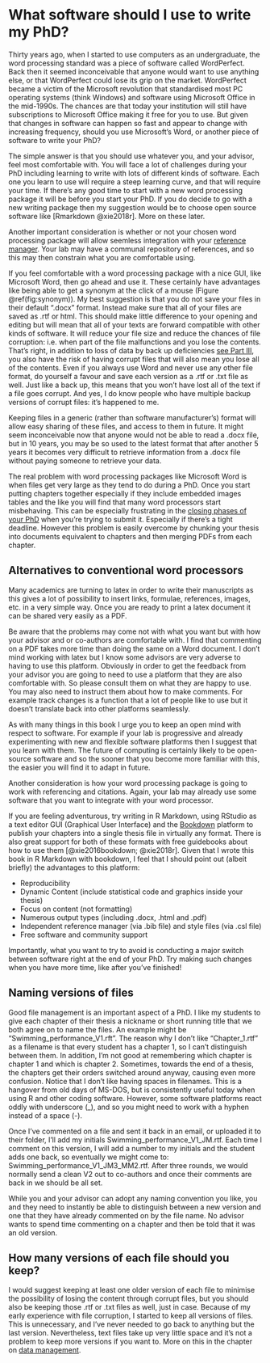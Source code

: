 # What software should I use to write my PhD? {#software}

Thirty years ago, when I started to use computers as an undergraduate, the word processing standard was a piece of software called WordPerfect. Back then it seemed inconceivable that anyone would want to use anything else, or that WordPerfect could lose its grip on the market. WordPerfect became a victim of the Microsoft revolution that standardised most PC operating systems (think Windows) and software using Microsoft Office in the mid-1990s. The chances are that today your institution will still have subscriptions to Microsoft Office making it free for you to use. But given that changes in software can happen so fast and appear to change with increasing frequency, should you use Microsoft's Word, or another piece of software to write your PhD? 

The simple answer is that you should use whatever you, and your advisor, feel most comfortable with. You will face a lot of challenges during your PhD including learning to write with lots of different kinds of software. Each one you learn to use will require a steep learning curve, and that will require your time. If there's any good time to start with a new word processing package it will be before you start your PhD. If you do decide to go with a new writing package then my suggestion would be to choose open source software like [Rmarkdown @xie2018r]. More on these later. 

Another important consideration is whether or not your chosen word processing package will allow seemless integration with your [reference manager](referencesoftware.html). Your lab may have a communal repository of references, and so this may then constrain what you are comfortable using. 

If you feel comfortable with a word processing package with a nice GUI, like Microsoft Word, then go ahead and use it. These certainly have advantages like being able to get a synonym at the click of a mouse (Figure \@ref(fig:synonym)). My best suggestion is that you do not save your files in their default ".docx" format. Instead make sure that all of your files are saved as .rtf or html. This should make little difference to your opening and editing but will mean that all of your texts are forward compatible with other kinds of software. It will reduce your file size and reduce the chances of file corruption: i.e. when part of the file malfunctions and you lose the contents. That’s right, in addition to loss of data by back up deficiencies [see Part III](data.html), you also have the risk of having corrupt files that will also mean you lose all of the contents. Even if you always use Word and never use any other file format, do yourself a favour and save each version as a .rtf or .txt file as well. Just like a back up, this means that you won’t have lost all of the text if a file goes corrupt. And yes, I do know people who have multiple backup versions of corrupt files: it’s happened to me.

Keeping files in a generic (rather than software manufacturer's) format will allow easy sharing of these files, and access to them in future. It might seem inconceivable now that anyone would not be able to read a .docx file, but in 10 years, you may be so used to the latest format that after another 5 years it becomes very difficult to retrieve information from a .docx file without paying someone to retrieve your data.

The real problem with word processing packages like Microsoft Word is when files get very large as they tend to do during a PhD. Once you start putting chapters together especially if they include embedded images tables and the like you will find that many word processors start misbehaving. This can be especially frustrating in the [closing phases of your PhD](part4.html) when you're trying to submit it. Especially if there's a tight deadline. However this problem is easily overcome by chunking your thesis into documents equivalent to chapters and then merging PDFs from each chapter. 

## Alternatives to conventional word processors

Many academics are turning to latex in order to write their manuscripts as this gives a lot of possibility to insert links, formulae, references, images, etc. in a very simple way. Once you are ready to print a latex document it can be shared very easily as a PDF. 

Be aware that the problems may come not with what you want but with how your advisor and or co-authors are comfortable with. I find that commenting on a PDF takes more time than doing the same on a Word document. I don't mind working with latex but I know some advisors are very adverse to having to use this platform. Obviously in order to get the feedback from your advisor you are going to need to use a platform that they are also comfortable with. So please consult them on what they are happy to use. You may also need to instruct them about how to make comments. For example track changes is a function that a lot of people like to use but it doesn't translate back into other platforms seamlessly. 

As with many things in this book I urge you to keep an open mind with respect to software. For example if your lab is progressive and already experimenting with new and flexible software platforms then I suggest that you learn with them. The future of computing is certainly likely to be open-source software and so the sooner that you become more familiar with this, the easier you will find it to adapt in future. 

Another consideration is how your word processing package is going to work with referencing and citations. Again, your lab may already use some software that you want to integrate with your word processor. 

If you are feeling adventurous, try writing in R Markdown, using RStudio as a text editor GUI (Graphical User Interface) and the [Bookdown](https://bookdown.org/) platform to publish your chapters into a single thesis file in virtually any format. There is also great support for both of these formats with free guidebooks about how to use them [@xie2016bookdown; @xie2018r]. Given that I wrote this book in R Markdown with bookdown, I feel that I should point out (albeit briefly) the advantages to this platform:

 - Reproducibility
 - Dynamic Content (include statistical code and graphics inside your thesis)
 - Focus on content (not formatting)
 - Numerous output types (including .docx, .html and .pdf)
 - Independent reference manager (via .bib file) and style files (via .csl file)
 - Free software and community support

Importantly, what you want to try to avoid is conducting a major switch between software right at the end of your PhD. Try making such changes when you have more time, like after you’ve finished!

## Naming versions of files

Good file management is an important aspect of a PhD. I like my students to give each chapter of their thesis a nickname or short running title that we both agree on to name the files. An example might be “Swimming_performance_V1.rft”. The reason why I don’t like “Chapter_1.rtf” as a filename is that every student has a chapter 1, so I can’t distinguish between them. In addition, I’m not good at remembering which chapter is chapter 1 and which is chapter 2. Sometimes, towards the end of a thesis, the chapters get their orders switched around anyway, causing even more confusion. Notice that I don’t like having spaces in filenames. This is a hangover from old days of MS-DOS, but is consistently useful today when using R and other coding software. However, some software platforms react oddly with underscore (_), and so you might need to work with a hyphen instead of a space (-).

Once I’ve commented on a file and sent it back in an email, or uploaded it to their folder, I’ll add my initials Swimming_performance_V1_JM.rtf. Each time I comment on this version, I will add a number to my initials and the student adds one back, so eventually we might come to: Swimming_performance_V1_JM3_MM2.rtf. After three rounds, we would normally send a clean V2 out to co-authors and once their comments are back in we should be all set. 

While you and your advisor can adopt any naming convention you like, you and they need to instantly be able to distinguish between a new version and one that they have already commented on by the file name. No advisor wants to spend time commenting on a chapter and then be told that it was an old version.

## How many versions of each file should you keep?

I would suggest keeping at least one older version of each file to minimise the possibility of losing the content through corrupt files, but you should also be keeping those .rtf or .txt files as well, just in case. Because of my early experience with file corruption, I started to keep all versions of files. This is unnecessary, and I’ve never needed to go back to anything but the last version. Nevertheless, text files take up very little space and it’s not a problem to keep more versions if you want to. More on this in the chapter on [data management](data.html).

